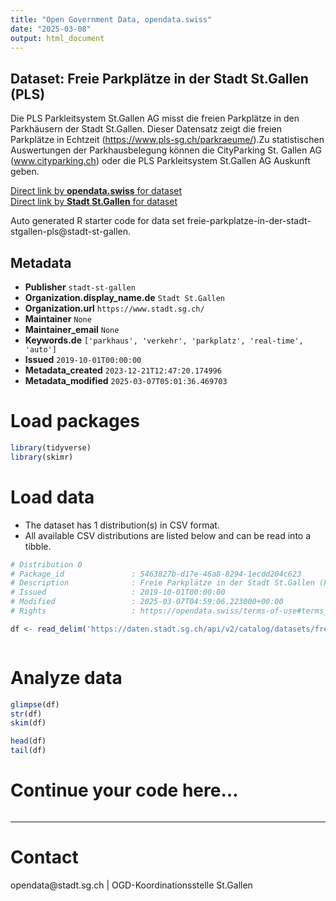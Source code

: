 ```yaml
---
title: "Open Government Data, opendata.swiss"
date: "2025-03-08"
output: html_document
---
```


## Dataset: Freie Parkplätze in der Stadt St.Gallen (PLS)

Die PLS Parkleitsystem St.Gallen AG misst die freien Parkplätze in den Parkhäusern der Stadt St.Gallen. Dieser Datensatz zeigt die freien Parkplätze in Echtzeit ([https://www.pls-sg.ch/parkraeume/](https://www.pls-sg.ch/parkraeume/)).Zu statistischen Auswertungen der Parkhausbelegung können die CityParking St. Gallen AG ([www.cityparking.ch](http://www.cityparking.ch)) oder die PLS Parkleitsystem St.Gallen AG Auskunft geben.

[Direct link by **opendata.swiss** for dataset](https://opendata.swiss/de/dataset/freie-parkplatze-in-der-stadt-st-gallen-pls)<br>
[Direct link by **Stadt St.Gallen** for dataset](https://daten.stadt.sg.ch/explore/dataset/freie-parkplatze-in-der-stadt-stgallen-pls/)

Auto generated R starter code for data set freie-parkplatze-in-der-stadt-stgallen-pls@stadt-st-gallen.

## Metadata

- **Publisher** `stadt-st-gallen`
- **Organization.display_name.de** `Stadt St.Gallen`
- **Organization.url** `https://www.stadt.sg.ch/`
- **Maintainer** `None`
- **Maintainer_email** `None`
- **Keywords.de** `['parkhaus', 'verkehr', 'parkplatz', 'real-time', 'auto']`
- **Issued** `2019-10-01T00:00:00`
- **Metadata_created** `2023-12-21T12:47:20.174996`
- **Metadata_modified** `2025-03-07T05:01:36.469703`


# Load packages

```r

library(tidyverse)
library(skimr)

```

# Load data

-   The dataset has 1 distribution(s) in CSV format.
-   All available CSV distributions are listed below and can be read into a tibble.

```r

# Distribution 0
# Package_id               : 5463827b-d17e-46a8-8294-1ecdd204c623
# Description              : Freie Parkplätze in der Stadt St.Gallen (PLS) (csv)
# Issued                   : 2019-10-01T00:00:00
# Modified                 : 2025-03-07T04:59:06.223000+00:00
# Rights                   : https://opendata.swiss/terms-of-use#terms_by

df <- read_delim('https://daten.stadt.sg.ch/api/v2/catalog/datasets/freie-parkplatze-in-der-stadt-stgallen-pls/exports/csv?use_labels=true')



```

# Analyze data

```r

glimpse(df)
str(df)
skim(df)

head(df)
tail(df)

```

# Continue your code here...

```r

```

------------------------------------------------------------------------

# Contact

opendata@stadt.sg.ch | OGD-Koordinationsstelle St.Gallen

